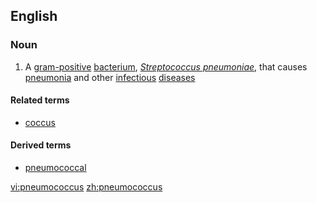 ==English==

===Noun===
{{en-noun|pneumococci|sg=[[pneumo]][[-coccus|coccus]]}}

# A [[gram-positive]] [[bacterium]], ''[[Streptococcus pneumoniae]]'', that causes [[pneumonia]] and other [[infectious]] [[disease]]s

====Related terms====
* [[coccus]]

====Derived terms====
*[[pneumococcal]]

[[vi:pneumococcus]]
[[zh:pneumococcus]]